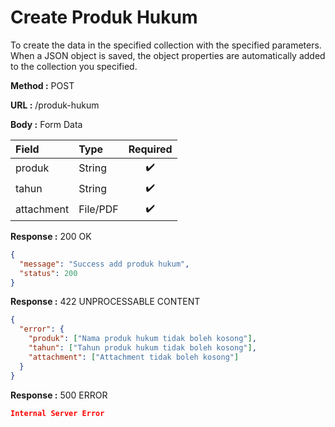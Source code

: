 
# Create Produk Hukum

To create the data in the specified collection with the specified parameters.
When a JSON object is saved, the object properties are automatically added to the collection you specified.

**Method :** <Badge variant="success">POST</Badge>

**URL :** <Badge variant="dark">/produk-hukum</Badge>

**Body :** <Badge variant="warning">Form Data</Badge>

| Field      |   Type   | Required |
| :----------| :------- | :------: |
| produk     | String   |    ✔️   |
| tahun      | String   |    ✔️   |
| attachment | File/PDF |    ✔️   |

**Response :** <BadgeOutline variant="success">200 OK</BadgeOutline>

```json
{
  "message": "Success add produk hukum",
  "status": 200
}
```

**Response :** <BadgeOutline variant="info">422 UNPROCESSABLE CONTENT</BadgeOutline>

```json
{
  "error": {
    "produk": ["Nama produk hukum tidak boleh kosong"],
    "tahun": ["Tahun produk hukum tidak boleh kosong"],
    "attachment": ["Attachment tidak boleh kosong"]
  }
}
```

**Response :** <BadgeOutline variant="danger">500 ERROR</BadgeOutline>

```json
Internal Server Error
```
